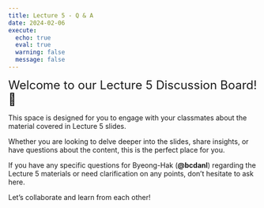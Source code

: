 ```yaml
---
title: Lecture 5 - Q & A
date: 2024-02-06
execute: 
  echo: true
  eval: true
  warning: false
  message: false
---
```


<font size = "5">Welcome to our Lecture 5 Discussion Board! 👋 </font>


This space is designed for you to engage with your classmates about the material covered in Lecture 5 slides.

Whether you are looking to delve deeper into the slides, share insights, or have questions about the content, this is the perfect place for you.

If you have any specific questions for Byeong-Hak (**@bcdanl**) regarding the Lecture 5 materials or need clarification on any points, don't hesitate to ask here. 

Let's collaborate and learn from each other!

